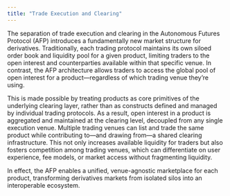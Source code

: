 ```yaml
---
title: "Trade Execution and Clearing"
---
```


The separation of trade execution and clearing in the Autonomous Futures Protocol (AFP) introduces a fundamentally new market structure for derivatives. Traditionally, each trading protocol maintains its own siloed order book and liquidity pool for a given product, limiting traders to the open interest and counterparties available within that specific venue. In contrast, the AFP architecture allows traders to access the global pool of open interest for a product—regardless of which trading venue they’re using.

This is made possible by treating products as core primitives of the underlying clearing layer, rather than as constructs defined and managed by individual trading protocols. As a result, open interest in a product is aggregated and maintained at the clearing level, decoupled from any single execution venue. Multiple trading venues can list and trade the same product while contributing to—and drawing from—a shared clearing infrastructure. This not only increases available liquidity for traders but also fosters competition among trading venues, which can differentiate on user experience, fee models, or market access without fragmenting liquidity.

In effect, the AFP enables a unified, venue-agnostic marketplace for each product, transforming derivatives markets from isolated silos into an interoperable ecosystem.

